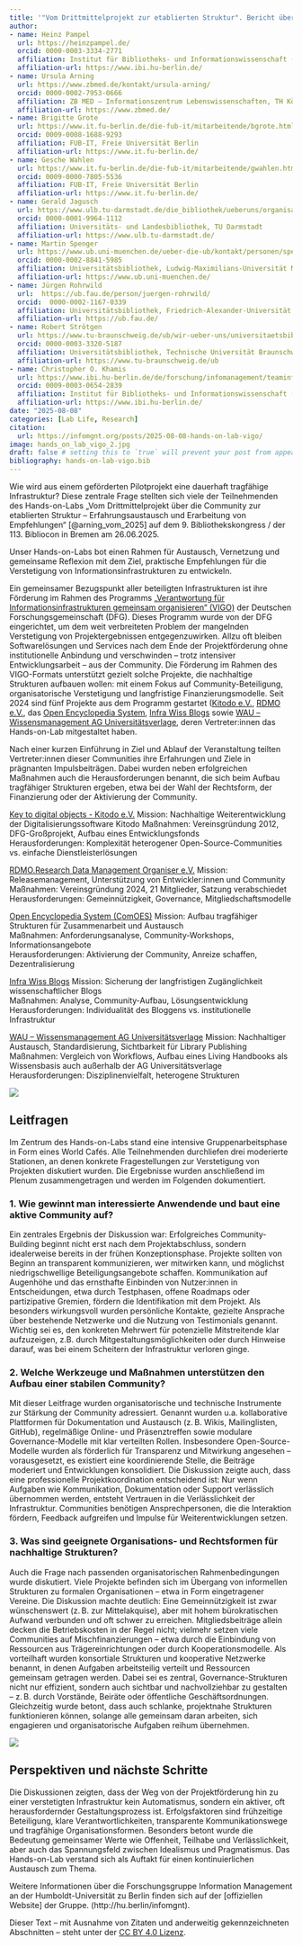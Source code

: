 ```yaml
---
title: '"Vom Drittmittelprojekt zur etablierten Struktur". Bericht über ein Hands-on Lab auf der 113. Bibliocon'
author:
- name: Heinz Pampel
  url: https://heinzpampel.de/
  orcid: 0000-0003-3334-2771
  affiliation: Institut für Bibliotheks- und Informationswissenschaft (IBI), Humboldt-Universität zu Berlin & Helmholtz-Gemeinschaft, Helmholtz Open Science Office
  affiliation-url: https://www.ibi.hu-berlin.de/
- name: Ursula Arning
  url: https://www.zbmed.de/kontakt/ursula-arning/
  orcid: 0000-0002-7953-0666
  affiliation: ZB MED – Informationszentrum Lebenswissenschaften, TH Köln
  affiliation-url: https://www.zbmed.de/
- name: Brigitte Grote
  url: https://www.it.fu-berlin.de/die-fub-it/mitarbeitende/bgrote.html
  orcid: 0009-0008-1688-9293
  affiliation: FUB-IT, Freie Universität Berlin
  affiliation-url: https://www.it.fu-berlin.de/
- name: Gesche Wahlen
  url: https://www.it.fu-berlin.de/die-fub-it/mitarbeitende/gwahlen.html
  orcid: 0009-0000-7805-5536
  affiliation: FUB-IT, Freie Universität Berlin
  affiliation-url: https://www.it.fu-berlin.de/
- name: Gerald Jagusch
  url: https://www.ulb.tu-darmstadt.de/die_bibliothek/ueberuns/organisation/kontakt_details_11138.de.jsp
  orcid: 0000-0001-9964-1112
  affiliation: Universitäts- und Landesbibliothek, TU Darmstadt
  affiliation-url: https://www.ulb.tu-darmstadt.de/
- name: Martin Spenger
  url: https://www.ub.uni-muenchen.de/ueber-die-ub/kontakt/personen/spenger/index.html 
  orcid: 0000-0002-8841-5985 
  affiliation: Universitätsbibliothek, Ludwig-Maximilians-Universität München
  affiliation-url: https://www.ub.uni-muenchen.de/
- name: Jürgen Rohrwild
  url:  https://ub.fau.de/person/juergen-rohrwild/
  orcid:  0000-0002-1167-0339
  affiliation: Universitätsbibliothek, Friedrich-Alexander-Universität Erlangen-Nürnberg
  affiliation-url: https://ub.fau.de/
- name: Robert Strötgen
  url: https://www.tu-braunschweig.de/ub/wir-ueber-uns/universitaetsbibliothek-ansprechpersonen/vita-robert-stroetgen
  orcid: 0000-0003-3320-5187
  affiliation: Universitätsbibliothek, Technische Universität Braunschweig
  affiliation-url: https://www.tu-braunschweig.de/ub
- name: Christopher O. Khamis
  url: https://www.ibi.hu-berlin.de/de/forschung/infomanagement/teaminfomanagement
  orcid: 0009-0003-0654-2839
  affiliation: Institut für Bibliotheks- und Informationswissenschaft (IBI), Humboldt-Universität zu Berlin & Helmholtz-Gemeinschaft 
  affiliation-url: https://www.ibi.hu-berlin.de/
date: "2025-08-08"
categories: [Lab Life, Research]
citation:
  url: https://infomgnt.org/posts/2025-08-08-hands-on-lab-vigo/
image: hands_on_lab_vigo_2.jpg
draft: false # setting this to `true` will prevent your post from appearing on your listing page until you're ready!
bibliography: hands-on-lab-vigo.bib
---
```


Wie wird aus einem geförderten Pilotprojekt eine dauerhaft tragfähige Infrastruktur? Diese zentrale Frage stellten sich viele der Teilnehmenden des Hands-on-Labs „Vom Drittmittelprojekt über die Community zur etablierten Struktur – Erfahrungsaustausch und Erarbeitung von Empfehlungen“ [@arning_vom_2025] auf dem 9. Bibliothekskongress / der 113. Bibliocon in Bremen am 26.06.2025.

Unser Hands-on-Labs bot einen Rahmen für Austausch, Vernetzung und gemeinsame Reflexion mit dem Ziel, praktische Empfehlungen für die Verstetigung von Informationsinfrastrukturen zu entwickeln.

Ein gemeinsamer Bezugspunkt aller beteiligten Infrastrukturen ist ihre Förderung im Rahmen des Programms [„Verantwortung für Informationsinfrastrukturen gemeinsam organisieren“ (VIGO)](https://www.dfg.de/de/foerderung/foerdermoeglichkeiten/programme/infrastruktur/lis/lis-foerderangebote/vigo) der Deutschen Forschungsgemeinschaft (DFG). Dieses Programm wurde von der DFG eingerichtet, um dem weit verbreiteten Problem der mangelnden Verstetigung von Projektergebnissen entgegenzuwirken. Allzu oft bleiben Softwarelösungen und Services nach dem Ende der Projektförderung ohne institutionelle Anbindung und verschwinden – trotz intensiver Entwicklungsarbeit – aus der Community. Die Förderung im Rahmen des VIGO-Formats unterstützt gezielt solche Projekte, die nachhaltige Strukturen aufbauen wollen: mit einem Fokus auf Community-Beteiligung, organisatorische Verstetigung und langfristige Finanzierungsmodelle. Seit 2024 sind fünf Projekte aus dem Programm gestartet ([Kitodo e.V.](https://www.kitodo.org), [RDMO e.V.](https://rdmorganiser.github.io), das [Open Encyclopedia System](https://www.open-encyclopedia-system.org), [Infra Wiss Blogs](https://infrawissblogs.org/) sowie [WAU – Wissensmanagement AG Universitätsverlage](https://www.zbmed.de/forschen/laufende-projekte/wau), deren Vertreter:innen das Hands-on-Lab mitgestaltet haben.

Nach einer kurzen Einführung in Ziel und Ablauf der Veranstaltung teilten Vertreter:innen dieser Communities ihre Erfahrungen und Ziele in prägnanten Impulsbeiträgen. Dabei wurden neben erfolgreichen Maßnahmen auch die Herausforderungen benannt, die sich beim Aufbau tragfähiger Strukturen ergeben, etwa bei der Wahl der Rechtsform, der Finanzierung oder der Aktivierung der Community.

[Key to digital objects - Kitodo e.V.](https://www.kitodo.org/) Mission: Nachhaltige Weiterentwicklung der Digitalisierungssoftware Kitodo Maßnahmen: Vereinsgründung 2012, DFG-Großprojekt, Aufbau eines Entwicklungsfonds\
Herausforderungen: Komplexität heterogener Open-Source-Communities vs. einfache Dienstleisterlösungen

[RDMO.Research Data Management Organiser e.V.](https://rdmorganiser.github.io/) Mission: Releasemanagement, Unterstützung von Entwickler:innen und Community\
Maßnahmen: Vereinsgründung 2024, 21 Mitglieder, Satzung verabschiedet\
Herausforderungen: Gemeinnützigkeit, Governance, Mitgliedschaftsmodelle

[Open Encyclopedia System (ComOES)](https://www.open-encyclopedia-system.org/) Mission: Aufbau tragfähiger Strukturen für Zusammenarbeit und Austausch\
Maßnahmen: Anforderungsanalyse, Community-Workshops, Informationsangebote\
Herausforderungen: Aktivierung der Community, Anreize schaffen, Dezentralisierung

[Infra Wiss Blogs](https://infrawissblogs.org/) Mission: Sicherung der langfristigen Zugänglichkeit wissenschaftlicher Blogs\
Maßnahmen: Analyse, Community-Aufbau, Lösungsentwicklung\
Herausforderungen: Individualität des Bloggens vs. institutionelle Infrastruktur

[WAU – Wissensmanagement AG Universitätsverlage](https://www.zbmed.de/forschen/laufende-projekte/wau) Mission: Nachhaltiger Austausch, Standardisierung, Sichtbarkeit für Library Publishing\
Maßnahmen: Vergleich von Workflows, Aufbau eines Living Handbooks als Wissensbasis auch außerhalb der AG Universitätsverlage\
Herausforderungen: Disziplinenvielfalt, heterogene Strukturen

![](hands_on_lab_vigo_1.jpg)

## Leitfragen

Im Zentrum des Hands-on-Labs stand eine intensive Gruppenarbeitsphase in Form eines World Cafés. Alle Teilnehmenden durchliefen drei moderierte Stationen, an denen konkrete Fragestellungen zur Verstetigung von Projekten diskutiert wurden. Die Ergebnisse wurden anschließend im Plenum zusammengetragen und werden im Folgenden dokumentiert.

### 1. Wie gewinnt man interessierte Anwendende und baut eine aktive Community auf?

Ein zentrales Ergebnis der Diskussion war: Erfolgreiches Community-Building beginnt nicht erst nach dem Projektabschluss, sondern idealerweise bereits in der frühen Konzeptionsphase. Projekte sollten von Beginn an transparent kommunizieren, wer mitwirken kann, und möglichst niedrigschwellige Beteiligungsangebote schaffen. Kommunikation auf Augenhöhe und das ernsthafte Einbinden von Nutzer:innen in Entscheidungen, etwa durch Testphasen, offene Roadmaps oder partizipative Gremien, fördern die Identifikation mit dem Projekt. Als besonders wirkungsvoll wurden persönliche Kontakte, gezielte Ansprache über bestehende Netzwerke und die Nutzung von Testimonials genannt. Wichtig sei es, den konkreten Mehrwert für potenzielle Mitstreitende klar aufzuzeigen, z.B. durch Mitgestaltungsmöglichkeiten oder durch Hinweise darauf, was bei einem Scheitern der Infrastruktur verloren ginge.

### 2. Welche Werkzeuge und Maßnahmen unterstützen den Aufbau einer stabilen Community?

Mit dieser Leitfrage wurden organisatorische und technische Instrumente zur Stärkung der Community adressiert. Genannt wurden u.a. kollaborative Plattformen für Dokumentation und Austausch (z. B. Wikis, Mailinglisten, GitHub), regelmäßige Online- und Präsenztreffen sowie modulare Governance-Modelle mit klar verteilten Rollen. Insbesondere Open-Source-Modelle wurden als förderlich für Transparenz und Mitwirkung angesehen – vorausgesetzt, es existiert eine koordinierende Stelle, die Beiträge moderiert und Entwicklungen konsolidiert. Die Diskussion zeigte auch, dass eine professionelle Projektkoordination entscheidend ist: Nur wenn Aufgaben wie Kommunikation, Dokumentation oder Support verlässlich übernommen werden, entsteht Vertrauen in die Verlässlichkeit der Infrastruktur. Communities benötigen Ansprechpersonen, die die Interaktion fördern, Feedback aufgreifen und Impulse für Weiterentwicklungen setzen.

### 3. Was sind geeignete Organisations- und Rechtsformen für nachhaltige Strukturen?

Auch die Frage nach passenden organisatorischen Rahmenbedingungen wurde diskutiert. Viele Projekte befinden sich im Übergang von informellen Strukturen zu formalen Organisationen – etwa in Form eingetragener Vereine. Die Diskussion machte deutlich: Eine Gemeinnützigkeit ist zwar wünschenswert (z. B. zur Mittelakquise), aber mit hohem bürokratischen Aufwand verbunden und oft schwer zu erreichen. Mitgliedsbeiträge allein decken die Betriebskosten in der Regel nicht; vielmehr setzen viele Communities auf Mischfinanzierungen – etwa durch die Einbindung von Ressourcen aus Trägereinrichtungen oder durch Kooperationsmodelle. Als vorteilhaft wurden konsortiale Strukturen und kooperative Netzwerke benannt, in denen Aufgaben arbeitsteilig verteilt und Ressourcen gemeinsam getragen werden. Dabei sei es zentral, Governance-Strukturen nicht nur effizient, sondern auch sichtbar und nachvollziehbar zu gestalten – z. B. durch Vorstände, Beiräte oder öffentliche Geschäftsordnungen. Gleichzeitig wurde betont, dass auch schlanke, projektnahe Strukturen funktionieren können, solange alle gemeinsam daran arbeiten, sich engagieren und organisatorische Aufgaben reihum übernehmen.

![](hands_on_lab_vigo_2.jpg)

## Perspektiven und nächste Schritte

Die Diskussionen zeigten, dass der Weg von der Projektförderung hin zu einer verstetigten Infrastruktur kein Automatismus, sondern ein aktiver, oft herausfordernder Gestaltungsprozess ist. Erfolgsfaktoren sind frühzeitige Beteiligung, klare Verantwortlichkeiten, transparente Kommunikationswege und tragfähige Organisationsformen. Besonders betont wurde die Bedeutung gemeinsamer Werte wie Offenheit, Teilhabe und Verlässlichkeit, aber auch das Spannungsfeld zwischen Idealismus und Pragmatismus. Das Hands-on-Lab verstand sich als Auftakt für einen kontinuierlichen Austausch zum Thema.

Weitere Informationen über die Forschungsgruppe Information Management an der Humboldt-Universität zu Berlin finden sich auf der \[offiziellen Website\] der Gruppe. (http://hu.berlin/infomgnt).

Dieser Text – mit Ausnahme von Zitaten und anderweitig gekennzeichneten Abschnitten – steht unter der [CC BY 4.0 Lizenz](https://creativecommons.org/licenses/by/4.0/deed.de).
